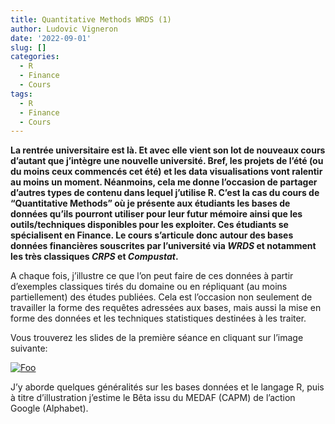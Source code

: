 ```yaml
---
title: Quantitative Methods WRDS (1)
author: Ludovic Vigneron
date: '2022-09-01'
slug: []
categories:
  - R
  - Finance
  - Cours
tags:
  - R
  - Finance
  - Cours
---
```


**La rentrée universitaire est là. Et avec elle vient son lot de nouveaux cours d'autant que j'intègre une nouvelle université. Bref, les projets de l'été (ou du moins ceux commencés cet été) et les data visualisations vont ralentir au moins un moment. Néanmoins, cela me donne l'occasion de partager d'autres types de contenu dans lequel j'utilise R. C'est la cas du cours de "Quantitative Methods" où je présente aux étudiants les bases de données qu'ils pourront utiliser pour leur futur mémoire ainsi que les outils/techniques disponibles pour les exploiter. Ces étudiants se spécialisent en Finance. Le cours s'articule donc autour des bases données financières souscrites par l'université via *WRDS* et notamment les très classiques *CRPS* et *Compustat*.**

A chaque fois, j'illustre ce que l'on peut faire de ces données à partir d'exemples classiques tirés du domaine ou en répliquant (au moins partiellement) des études publiées. Cela est l'occasion non seulement de travailler la forme des requêtes adressées aux bases, mais aussi la mise en forme des données et les techniques statistiques destinées à les traiter.

Vous trouverez les slides de la première séance en cliquant sur l'image suivante:

[![Foo](Capture_slide_1.png)](Quantitative Methods test.pdf)

J'y aborde quelques généralités sur les bases données et le langage R, puis à titre d'illustration j'estime le Bêta issu du MEDAF (CAPM) de l'action Google (Alphabet).


